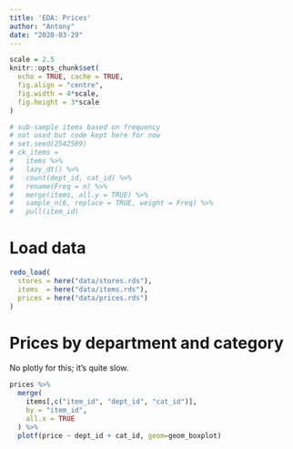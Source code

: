 ```yaml
---
title: 'EDA: Prices'
author: "Antony"
date: "2020-03-29"
---
```


```r
scale = 2.5
knitr::opts_chunk$set(
  echo = TRUE, cache = TRUE,
  fig.align = "centre",
  fig.width = 4*scale,
  fig.height = 3*scale
)

# sub-sample items based on frequency
# not used but code kept here for now
# set.seed(2542589)
# ck_items =
#   items %>%
#   lazy_dt() %>%
#   count(dept_id, cat_id) %>%
#   rename(Freq = n) %>%
#   merge(items, all.y = TRUE) %>%
#   sample_n(6, replace = TRUE, weight = Freq) %>%
#   pull(item_id)

```

# Load data

```r
redo_load(
  stores = here("data/stores.rds"),
  items  = here("data/items.rds"),
  prices = here("data/prices.rds")
)
```

# Prices by department and category

No plotly for this; it's quite slow.

```r
prices %>%
  merge(
    items[,c("item_id", "dept_id", "cat_id")],
    by = "item_id",
    all.x = TRUE
  ) %>%
  plotf(price ~ dept_id + cat_id, geom=geom_boxplot)
```
